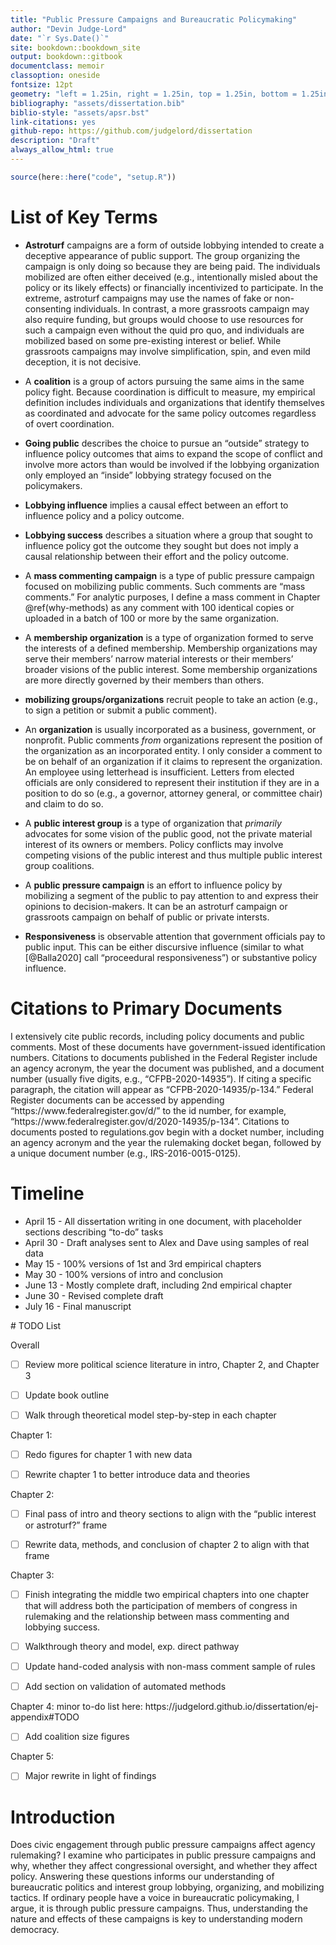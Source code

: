 ```yaml
--- 
title: "Public Pressure Campaigns and Bureaucratic Policymaking"
author: "Devin Judge-Lord"
date: "`r Sys.Date()`"
site: bookdown::bookdown_site
output: bookdown::gitbook
documentclass: memoir
classoption: oneside
fontsize: 12pt
geometry: "left = 1.25in, right = 1.25in, top = 1.25in, bottom = 1.25in"
bibliography: "assets/dissertation.bib"
biblio-style: "assets/apsr.bst"
link-citations: yes
github-repo: https://github.com/judgelord/dissertation
description: "Draft"
always_allow_html: true
---
```


```r
source(here::here("code", "setup.R"))
```

  \listoftables
  
  \listoffigures
  
# List of Key  Terms {-}

- **Astroturf** campaigns are a form of outside lobbying intended to create a deceptive appearance of public support. The group organizing the campaign is only doing so because they are being paid. The individuals mobilized are often either deceived (e.g., intentionally misled about the policy or its likely effects) or financially incentivized to participate. In the extreme, astroturf campaigns may use the names of fake or non-consenting individuals. In contrast, a more grassroots campaign may also require funding, but groups would choose to use resources for such a campaign even without the quid pro quo, and individuals are mobilized based on some pre-existing interest or belief. While grassroots campaigns may involve simplification, spin, and even mild deception, it is not decisive. 

- A **coalition** is a group of actors pursuing the same aims in the same policy fight. Because coordination is difficult to measure, my empirical definition includes individuals and organizations that identify themselves as coordinated and advocate for the same policy outcomes regardless of overt coordination. 

- **Going public** describes the choice to pursue an "outside" strategy to influence policy outcomes that aims to expand the scope of conflict and involve more actors than would be involved if the lobbying organization only employed an "inside" lobbying strategy focused on the policymakers.

- **Lobbying influence** implies a causal effect between an effort to influence policy and a policy outcome.

- **Lobbying success** describes a situation where a group that sought to influence policy got the outcome they sought but does not imply a causal relationship between their effort and the policy outcome.

- A **mass commenting campaign** is a type of public pressure campaign focused on mobilizing public comments. Such comments are "mass comments." For analytic purposes, I define a mass comment in Chapter \@ref(why-methods) as any comment with 100 identical copies or uploaded in a batch of 100 or more by the same organization.

- A **membership organization** is a type of organization formed to serve the interests of a defined membership. Membership organizations may serve their members' narrow material interests or their members' broader visions of the public interest. Some membership organizations are more directly governed by their members than others.

- **mobilizing groups/organizations** recruit people to take an action (e.g., to sign a petition or submit a public comment).

- An **organization** is usually incorporated as a business, government, or nonprofit. Public comments *from* organizations represent the position of the organization as an incorporated entity. I only consider a comment to be on behalf of an organization if it claims to represent the organization. An employee using letterhead is insufficient. Letters from elected officials are only considered to represent their institution if they are in a position to do so (e.g., a governor, attorney general, or committee chair) and claim to do so.

- A **public interest group** is a type of organization that *primarily* advocates for some vision of the public good, not the private material interest of its owners or members. Policy conflicts may involve competing visions of the public interest and thus multiple public interest group coalitions.

- A **public pressure campaign** is an effort to influence policy by mobilizing a segment of the public to pay attention to and express their opinions to decision-makers. It can be an astroturf campaign or grassroots campaign on behalf of public or private intersts.

- **Responsiveness** is observable attention that government officials pay to public input. This can be either discursive influence (similar to what [@Balla2020] call "proceedural responsiveness") or substantive policy influence.



# Citations to Primary Documents  {-}

I extensively cite public records, including policy documents and public comments. Most of these documents have government-issued identification numbers. Citations to documents published in the Federal Register include an agency acronym, the year the document was published, and a document number (usually five digits, e.g., "CFPB-2020-14935"). If citing a specific paragraph, the citation will appear as "CFPB-2020-14935/p-134." Federal Register documents can be accessed by appending "https://www.federalregister.gov/d/" to the id number, for example, "https://www.federalregister.gov/d/2020-14935/p-134". Citations to documents posted to regulations.gov begin with a docket number, including an agency acronym and the year the rulemaking docket began, followed by a unique document number (e.g., IRS-2016-0015-0125).

\newpage 


# Timeline {-} 

- April 15 - All dissertation writing in one document, with placeholder sections describing "to-do" tasks  
- April 30 - Draft analyses sent to Alex and Dave using samples of real data  
- May 15 - 100% versions of 1st and 3rd empirical chapters  
- May 30 - 100% versions of intro and conclusion  
- June 13 - Mostly complete draft, including 2nd empirical chapter  
- June 30 - Revised complete draft  
- July 16 - Final manuscript  

 # TODO List
 
 Overall

- [ ] Review more political science literature in intro, Chapter 2, and Chapter 3

- [ ] Update book outline
 
- [ ] Walk through theoretical model step-by-step in each chapter

Chapter 1:

- [ ] Redo figures for chapter 1 with new data

- [ ] Rewrite chapter 1 to better introduce data and theories

Chapter 2:   

- [ ] Final pass of intro and theory sections to align with the "public interest or astroturf?" frame

- [ ] Rewrite data, methods, and conclusion of chapter 2 to align with that frame

Chapter 3:  

- [ ] Finish integrating the middle two empirical chapters into one chapter that will address both the participation of members of congress in rulemaking and the relationship between mass commenting and lobbying success.

- [ ] Walkthrough theory and model, exp. direct pathway 

- [ ] Update hand-coded analysis with non-mass comment sample of rules

- [ ] Add section on validation of automated methods

Chapter 4: minor to-do list here: https://judgelord.github.io/dissertation/ej-appendix#TODO

- [ ] Add coalition size figures 

Chapter 5:  

- [ ] Major rewrite in light of findings

\newpage

# Introduction {-}


Does civic engagement through public pressure campaigns affect agency rulemaking? I examine who participates in public pressure campaigns and why, whether they affect congressional oversight, and whether they affect policy. Answering these questions informs our understanding of bureaucratic politics and interest group lobbying, organizing, and mobilizing tactics. If ordinary people have a voice in bureaucratic policymaking, I argue, it is through public pressure campaigns. Thus, understanding the nature and effects of these campaigns is key to understanding modern democracy. 